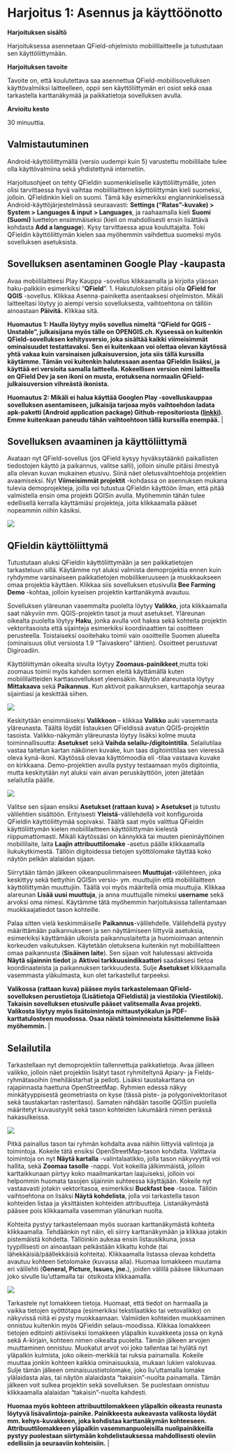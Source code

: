 # **Harjoitus 1: Asennus ja käyttöönotto**

**Harjoituksen sisältö**

Harjoituksessa asennetaan QField-ohjelmisto mobiililaitteelle ja tutustutaan sen käyttöliittymään.

**Harjoituksen tavoite**

Tavoite on, että koulutettava saa asennettua QField-mobiilisovelluksen käyttövalmiiksi laitteelleen, oppii sen käyttöliittymän eri osiot sekä osaa tarkastella karttanäkymää ja paikkatietoja sovelluksen avulla.

**Arvioitu kesto**

30 minuuttia.

## **Valmistautuminen**

Android-käyttöliittymällä (versio uudempi kuin 5) varustettu mobiililaite tulee olla käyttövalmiina sekä yhdistettynä internetiin.

Harjoitusohjeet on tehty QFieldin suomenkieliselle käyttöliittymälle, joten olisi tarvittaessa hyvä vaihtaa mobiililaitteen käyttöliittymän kieli suomeksi, jolloin. QFieldinkin kieli on suomi. Tämä käy esimerkiksi englanninkielisessä Android-käyttöjärjestelmässä seuraavasti: **Settings ("Ratas"-kuvake) \> System \> Languages & input \> Languages**, ja raahaamalla kieli **Suomi (Suomi)** luettelon ensimmäiseksi (kieli on mahdollisesti ensin lisättävä kohdasta **Add a language**). Kysy tarvittaessa apua kouluttajalta. Toki QFieldin käyttöliittymän kielen saa myöhemmin vaihdettua suomeksi myös sovelluksen asetuksista.

## **Sovelluksen asentaminen Google Play -kaupasta**

Avaa mobiililaitteesi Play Kauppa -sovellus klikkaamalla ja kirjoita yläosan haku-palkkiin esimerkiksi "**QField**". 1. Hakutuloksen pitäisi olla **QField for QGIS** -sovellus. Klikkaa Asenna-painiketta asentaaksesi ohjelmiston. Mikäli laitteeltasi löytyy jo aiempi versio sovelluksesta, vaihtoehtona on tällöin ainoastaan **Päivitä.** Klikkaa sitä.

::: hint-box
**Huomautus 1: Haulla löytyy myös sovellus nimeltä "QField for QGIS - Unstable", julkaisijana myös tälle on OPENGIS.ch. Kyseessä on kuitenkin QField-sovelluksen kehitysversio, joka sisältää kaikki viimeisimmät ominaisuudet testattavaksi. Sen ei kuitenkaan voi olettaa olevan käytössä yhtä vakaa kuin varsinaisen julkaisuversion, jota siis tällä kurssilla käytämme. Tämän voi kuitenkin halutessaan asentaa QFieldin lisäksi, ja käyttää eri versioita samalla laitteella. Kokeellisen version nimi laitteella on QField Dev ja sen ikoni on musta, erotuksena normaalin QField-julkaisuversion vihreästä ikonista.**
:::

::: hint-box
**Huomautus 2: Mikäli ei halua käyttää Googlen Play -sovelluskauppaa sovelluksen asentamiseen, julkaisija tarjoaa myös vaihtoehdon ladata apk-paketti (Android application package) Github-repositoriosta ([linkki](https://github.com/opengisch/QField/releases/)). Emme kuitenkaan paneudu tähän vaihtoehtoon tällä kurssilla enempää.** \|
:::

## **Sovelluksen avaaminen ja käyttöliittymä**

Avataan nyt QField-sovellus (jos QField kysyy hyväksytäänkö paikallisten tiedostojen käyttö ja paikannus, valitse salli), jolloin sinulle pitäisi ilmestyä alla olevan kuvan mukainen etusivu. Siinä näet oletusvaihtoehtoja projektien avaamiseksi. Nyt **Viimeisimmät projektit** -kohdassa on asennuksen mukana tulevia demoprojekteja, joilla voi tutustua QFieldin käyttöön ilman, että pitää valmistella ensin oma projekti QGISin avulla. Myöhemmin tähän tulee edellisellä kerralla käyttämiäsi projekteja, joita klikkaamalla pääset nopeammin niihin käsiksi.

![](img/harjoitus_1/image1.png)

## **QFieldin käyttöliittymä**

Tutustutaan aluksi QFieldin käyttöliittymään ja sen paikkatietojen tarkasteluun sillä. Käytämme nyt aluksi valmista demoprojektia ennen kuin ryhdymme varsinaiseen paikkatietojen mobiilikeruuseen ja muokkaukseen omaa projektia käyttäen. Klikkaa siis sovelluksen etusivulla **Bee Farming Demo** -kohtaa, jolloin kyseisen projektin karttanäkymä avautuu.

Sovelluksen yläreunan vasemmalta puolelta löytyy **Valikko**, jota klikkaamalla saat näkyviin mm. QGIS-projektin tasot ja muut asetukset. Yläreunan oikealta puolelta löytyy **Haku**, jonka avulla voit hakea sekä kohteita projektin vektoritasoista että sijainteja esimerkiksi koordinaattien tai osoitteen perusteella. Toistaiseksi osoitehaku toimii vain osoitteille Suomen alueelta (ominaisuus ollut versiosta 1.9 "Taivaskero" lähtien). Osoitteet perustuvat Digiroadiin.

Käyttöliittymän oikealta sivulta löytyy **Zoomaus-painikkeet**,mutta toki zoomaus toimii myös kahden sormen eleitä käyttämällä kuten mobiililaitteiden karttasovellukset yleensäkin. Näytön alareunasta löytyy **Mittakaava** sekä **Paikannus**. Kun aktivoit paikannuksen, karttapohja seuraa sijaintiasi ja keskittää siihen.

![](img/harjoitus_1/image2.png)

Keskitytään ensimmäiseksi **Valikkoon** -- klikkaa **Valikko** auki vasemmasta yläreunasta. Täältä löydät listauksen QFieldissä avatun QGIS-projektin tasoista. Valikko-näkymän yläreunasta löytyy lisäksi kolme muuta toiminnallisuutta: **Asetukset** sekä **Vaihda selailu-/digitointitila**. Selailutilaa vastaa taitetun kartan näköinen kuvake, kun taas digitointitilaa sen vieressä oleva kynä-ikoni. Käytössä olevaa käyttömoodia eli -tilaa vastaava kuvake on kirkkaana. Demo-projektien avulla pystyy testaamaan myös digitointia, mutta keskitytään nyt aluksi vain aivan peruskäyttöön, joten jätetään selailutila päälle.

![](img/harjoitus_1/image3.png)

Valitse sen sijaan ensiksi **Asetukset (rattaan kuva) \> Asetukset** ja tutustu välilehtien sisältöön. Erityisesti **Yleistä**-välilehdellä voit konfiguroida QFieldin käyttöliittymää sopivaksi. Täältä saat myös valittua QFieldin käyttöliittymän kielen mobiililaitteen käyttöliittymän kielestä riippumattomasti. Mikäli käytössäsi on kännykkä tai muuten pieninäyttöinen mobiililaite, laita **Laajin attribuuttilomake** -asetus päälle klikkaamalla liukukytkimestä. Tällöin digitoidessa tietojen syöttölomake täyttää koko näytön pelkän alalaidan sijaan.

Siirrytään tämän jälkeen oikeanpuolimmaiseen **Muuttujat**-välilehteen, joka keskittyy sekä tiettyihin QGISin versio- ym. muuttujiin että mobiililaitteen käyttöliittymän muuttujiin. Täällä voi myös määritellä omia muuttujia. Klikkaa alareunan **Lisää uusi muuttuja**, ja anna muuttujalle nimeksi **username** sekä arvoksi oma nimesi. Käytämme tätä myöhemmin harjoituksissa tallentamaan muokkaajatiedot tason kohteille.

Palaa sitten vielä keskimmäiselle **Paikannus**-välilehdelle. Välilehdellä pystyy määrittämään paikannukseen ja sen näyttämiseen liittyviä asetuksia, esimerkiksi käyttämään ulkoista paikannuslaitetta ja huomioimaan antennin korkeuden vaikutuksen. Käytetään oletuksena kuitenkin nyt mobiililaitteen omaa paikannusta (**Sisäinen laite**). Sen sijaan voit halutessasi aktivoida **Näytä sijainnin tiedot** ja **Aktivoi tarkkuusindikaattori** saadaksesi tietoa koordinaateista ja paikannuksen tarkkuudesta. Sulje **Asetukset** klikkaamalla vasemmasta yläkulmasta, kun olet tarkastellut tarpeeksi.

::: hint-box
**Valikossa (rattaan kuva) pääsee myös tarkastelemaan QField-sovelluksen perustietoja (Lisätietoja QFieldistä) ja viestilokia (Viestiloki). Takaisin sovelluksen etusivulle pääset valitsemalla Avaa projekti. Valikosta löytyy myös lisätoimintoja mittaustyökalun ja PDF-karttatulosteen muodossa. Osaa näistä toiminnoista käsittelemme lisää myöhemmin.** \|
:::

## **Selailutila**

Tarkastellaan nyt demoprojektiin tallennettuja paikkatietoja. Avaa jälleen valikko, jolloin näet projektiin lisätyt tasot ryhmiteltynä Apiary- ja Fields-ryhmätasoihin (mehiläistarhat ja pellot). Lisäksi taustakarttana on rajapinnasta haettuna OpenStreetMap. Ryhmien edessä näkyy minkätyyppisestä geometriasta on kyse (tässä piste- ja polygonivektoritasot sekä taustakartan rasteritaso). Samaten nähdään tasoille QGISin puolella määritetyt kuvaustyylit sekä tason kohteiden lukumäärä nimen perässä hakasulkeissa.

![](img/harjoitus_1/image4.png)

Pitkä painallus tason tai ryhmän kohdalta avaa näihin liittyviä valintoja ja  toimintoja. Kokeile tätä ensiksi OpenStreetMap-tason kohdalta. Valittavia toimintoja on nyt **Näytä kartalla** -valintalaatikko, jolla tason näkyvyyttä voi hallita, sekä **Zoomaa tasolle** -nappi. Voit kokeilla jälkimmäistä, jolloin karttaikkunaan piirtyy koko maailmankartan laajuiseksi, jolloin voi helpommin huomata tasojen sijainnin suhteessa käyttäjään. Kokeile nyt vastaavasti jotakin vektoritasoa, esimerkiksi **Buckfast bee** -tasoa. Tällöin vaihtoehtona on lisäksi **Näytä kohdelista**, jolla voi tarkastella tason kohteiden listaa ja yksittäisten kohteiden attribuutteja. Listanäkymästä pääsee pois klikkaamalla vasemman ylänurkan nuolta. 

Kohteita pystyy tarkastelemaan myös suoraan karttanäkymästä kohteita klikkaamalla. Tehdäänkin nyt näin, eli siirry karttanäkymään ja klikkaa jotakin pistemäistä kohdetta. Tällöinkin aukeaa ensin listausikkuna, jossa tyypillisesti on ainoastaan pelkästään klikattu kohde (tai lähekkäisiä/päällekkäisiä kohteita). Klikkaamalla listassa olevaa kohdetta avautuu kohteen tietolomake (kuvassa alla). Huomaa lomakkeen muutama eri välilehti (**General, Picture, Issues, jne.**), joiden välillä pääsee liikkumaan joko sivulle liu'uttamalla tai  otsikosta klikkaamalla.

![](img/harjoitus_1/image5.png)

Tarkastele nyt lomakkeen tietoja. Huomaat, että tiedot on harmaalla ja vaikka tietojen syöttötapa (esimerkiksi tekstilaatikko tai vetovalikko) on näkyvissä niitä ei pysty muokkaamaan. Valmiiden kohteiden muokkaaminen onnistuu kuitenkin myös QFieldin selaus-moodissa. Klikkaa lomakkeen tietojen editointi aktiiviseksi lomakkeen yläpalkin kuvakkeeta jossa on kynä sekä A-kirjain, kohteen nimen oikealta puolelta. Tämän jälkeen arvojen muuttaminen onnistuu. Muokatut arvot voi joko tallentaa tai hylätä nyt yläpalkin kulmista, joko oikein-merkkiä tai ruksia painamalla. Kokeile muuttaa jonkin kohteen kaikkia ominaisuuksia, mukaan lukien valokuvaa. Sulje tämän jälkeen ominaisuustietolomake, joko liu'uttamalla lomake ylälaidasta alas, tai näytön alalaidasta "takaisin"-nuolta painamalla. Tämän jälkeen voit sulkea projektin sekä sovelluksen. Se puolestaan onnistuu klikkaamalla alalaidan "takaisin"-nuolta kahdesti.

::: hint-box
**Huomaa myös kohteen attribuuttilomakkeen yläpalkin oikeasta reunasta löytyvä lisävalintoja-painike. Painikkeesta aukeavasta valikosta löydät mm. kehys-kuvakkeen, joka kohdistaa karttanäkymän kohteeseen. Attribuuttilomakkeen yläpalkin vasemmanpuoleisilla nuolipainikkeilla pystyy puolestaan siirtymään kohdelistauksessa mahdollisesti oleviin edellisiin ja seuraaviin kohteisiin.** \|
:::
